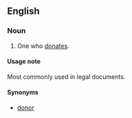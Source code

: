==English==

===Noun===
{{en-noun}}

# One who [[donate]]s.

====Usage note====
Most commonly used in legal documents. 

====Synonyms====
*[[donor]]